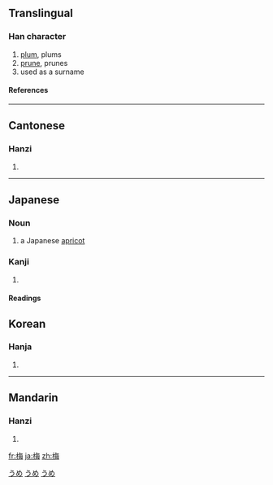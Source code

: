 {{see|楳}}

==Translingual==
===Han character===
{{Han char|rn=75|rad=木|as=07|sn=11|four=4895<sub>7</sub>|canj=木人田卜 (DOWY)}}
# [[plum]], plums
# [[prune]], prunes
# used as a surname
====References====
{{Han ref|kx=0528.080|dkj=14795|dj=0916.230|hdz=21215.130|uh=6885|ud=26757|bh=B1F6|bd=45558}}

----
==Cantonese==
===Hanzi===
{{yue-hanzi|jyut=|y=mui4}}
# {{defn|Cantonese}}

----
==Japanese==
===Noun===
[[Category:1000_Japanese_basic_words|うめ]]
{{ja-noun|k|hira=うめ|rom=ume}}

# a Japanese [[apricot]]
[[Category:ja:Fruits|うめ]]
[[Category:ja:Trees|うめ]]
===Kanji===
{{ja-kanji|grade=4|rs=木07}}
# {{defn|Japanese}}
====Readings====
{{ja-readings|on=[[ばい]] (bai)|kun=[[うめ]] (ume)}}

==Korean==
===Hanja===
{{ko-hanja|hangeul=[[매]]|eumhun=|rv=mae|mr=mae|y=may}}
# {{defn|Korean}}

----
==Mandarin==
===Hanzi===
{{cmn-hanzi|pin=[[méi]] (mei2)|wg=mei<sup>2</sup>}}
# {{defn|Mandarin}}

[[fr:梅]]
[[ja:梅]]
[[zh:梅]]